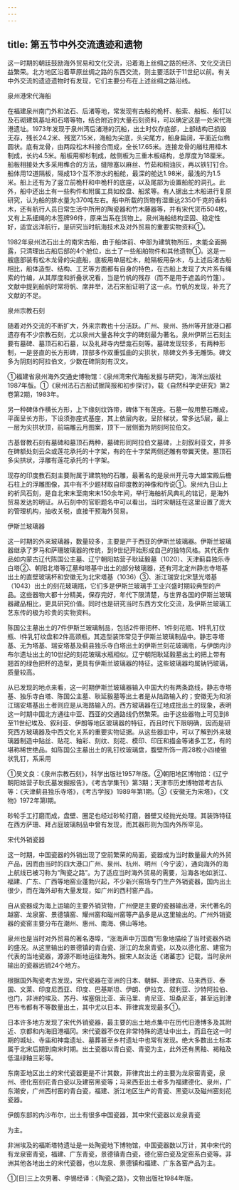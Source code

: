 ```yaml
---
---
---
```

title: 第五节中外交流遗迹和遗物
---



这一时期的朝廷鼓励海外贸易和文化交流，沿着海上丝绸之路的经济、文化交流日益繁荣。北方地区沿着草原丝绸之路的东西交流，则主要活跃于11世纪以前。有关中外交流的遗迹遗物时有发现，它们主要分布在上述丝绸之路沿线。

泉州港宋代海船

在福建泉州南门外和法石、后渚等地，常发现有古船的桅杆、船索、船板、船钉以及石砌建筑基址和石塔等物，结合附近的大量石刻资料，可以确定这是一处宋代海港遗址。1973年发现于泉州湾后渚港的沉船，出土时仅存底部，上部结构已损毁无存，残长24.2米、残宽7.15米，海船为尖底，头尖尾方，船身扁阔，平面近似椭圆状。底有龙骨，由两段松木料接合而成，全长17.65米。连接龙骨的艏柱用樟木制成，长约4.5米。船板用柳杉制成，舷侧板为三重木板结构，总厚度为18厘米。船板相接处大多采用榫合的方法，缝隙塞以麻丝、竹茹和桐油灰，再以铁钉钉合。船体用12道隔板，隔成13个互不渗水的船舱，最深的舱达1.98米，最浅的为1.5米。船上还有为了竖立前桅杆和中桅杆的底座，以及尾部为设置船舵的洞孔。此外，船中还出土有一些构件和附属工具如绞盘、船浆等。有人据出土木船进行复原研究，认为船的排水量为370吨左右。船中所载的货物有湿重达2350千克的香料木，还有航行人员日常生活中所用的陶瓷器和竹木藤器等，并有宋代货币504枚。又有上系细绳的木签牌96件，原来当系在货物上。泉州海船结构坚固、稳定性好，适宜远洋航行，是研究当时航海技术及对外贸易的重要实物资料①。

1982年泉州法石出土的南宋古船，由于船体前、中部为建筑物所压，未能全面揭露，只清理出古船后部的4个舱位，出土了一些船舶物件和其他遗物①。这是一艘底部装有松木龙骨的尖底船，底板用单层松木，舱隔板用杂木，与上述后渚古船相比，船体造型、结构、工艺等方面都有自身的特色，在古船上发现了大片系有绳索的竹编，从其厚度和折叠状况看，当是竹帆的残存（而不是用于遮盖的竹篷）。文献中提到船帆时常将帆、席并举，法石宋船证明了这一点。竹帆的发现，补充了文献的不足。

泉州宗教石刻

随着对外交流的不断扩大，外来宗教也十分活跃。广州、泉州、扬州等开放港口都遗存有不少宗教石刻，尤以泉州大量各种文字的碑刻最为著名。泉州伊斯兰石刻主要有墓碑、墓顶石和石墓，以及礼拜寺内壁龛石刻等。墓碑发现较多，有两种形制，一是竖直的长方形碑，顶部多作双重弧曲的尖拱状，除碑文外多无雕饰。碑文多为阴刻的阿拉伯文，少数在碑阴刻有汉文。

①福建省泉州海外交通史博物馆：《泉州湾宋代海船发掘与研究》，海洋出版社1987年版。①《泉州法石古船试掘简报和初步探讨》，载《自然科学史研究》第2卷第2期，1983年。

另一种碑体作横长方形，上下缘刻纹饰带，碑体下有莲座。石墓一般用整石雕成，平面呈长方形，下设须弥座式基座，其上依层内收，呈阶梯状，常多达5层，最上一层为尖拱状顶，前端雕云月图案，顶下一层侧面为阴刻阿拉伯文。

古基督教石刻有墓碑和墓顶石两种，墓碑形同阿拉伯文墓碑，上刻叙利亚文，并多在碑额处刻云朵或莲花承托的十字架，有的在十字架两侧还雕有带翼天使。墓顶石多尖拱状，浮雕有莲花承托的十字架。

现存的印度教石刻主要附属于建筑物的石雕，最著名的是泉州开元寺大雄宝殿后檐石柱上的浮雕图像，其中有不少题材取自印度教的神像和传说①。泉州九日山上的祈风石刻，是自北宋末至南宋末150余年间，举行海舶祈风典礼的铭记，是海外贸易发达的明证。从石刻中的官职题名中可以看出，当时宋朝廷在这里设置了庞大的管理机构，抽收关税，直接干预海外贸易。

伊斯兰玻璃器

这一时期的外来玻璃器，数量较多，主要是产于西亚的伊斯兰玻璃器。伊斯兰玻璃器继承了罗马和萨珊玻璃器的传统，到9世纪开始形成自己的独特风格。其代表作品如内蒙古辽代陈国公主墓、辽宁朝阳姑营子耿延毅墓（1020）、天津蓟县独乐寺白塔②、朝阳北塔等辽墓和塔基中出土的部分玻璃器，还有河北定州静志寺塔基出土的直壁玻璃杯和安徽无为北宋塔基（1036）③、浙江瑞安北宋慧光塔基（1043）出土的刻花玻璃瓶，它们多是伊斯兰玻璃手工业兴盛时期较典型的产品。这些器物大都十分精美，保存完好，年代下限清楚，与世界各国的伊斯兰玻璃器藏品相比，更具研究价值。同时也是研究当时东西方文化交流，及伊斯兰玻璃工艺东传的极为珍贵的实物资料。

陈国公主墓出土的7件伊斯兰玻璃制品，包括2件带把杯、1件刻花瓶、1件乳钉纹瓶、l件乳钉纹盘和2件高颈瓶，其造型装饰常见于伊斯兰玻璃制品中。静志寺塔基、无为塔基、瑞安塔基及蓟县独乐寺白塔出土的伊斯兰刻花玻璃瓶，与伊朗内沙布尔遗址出土的10世纪的刻花玻璃水瓶相似。辽宁朝阳耿延毅墓出土的把上带有翘首的绿色把杯的造型，更具有伊斯兰玻璃器的特征。这些玻璃器均属钠钙玻璃，质量较高。

从已发现的地点来看，这一时期伊斯兰玻璃器输入中国大约有两条路线，静志寺塔基、独乐寺白塔、陈国公主墓、耿延毅墓等出土者是从陆路输入的；安徽无为和浙江瑞安塔基出土者则应是从海路输入的。西方玻璃器在辽地成批出土的现象，表明这一时期中国北方通往中亚、西亚的交通路线仍然繁荣。由于这些器物上可见到8至11世纪埃及、叙利亚、伊朗等地区玻璃器的特征，而且时代下限明确，因而是研究西方玻璃器及中西文化关系的重要实物证据。从这些器皿中，可以了解到外来玻璃器制造中贴丝、贴花、釉彩、刻纹、刻花、模印、印压和描金等诸多工艺，有的堪称稀世绝品。如陈国公主墓出土的乳钉纹玻璃盘，腹壁所饰一周28枚小四棱锥状乳钉，系采用

①吴文良：《泉州宗教石刻》，科学出版社1957年版。②朝阳地区博物馆：《辽宁朝阳姑营子耿氏墓发掘报告》，《考古学集刊》第3期；天津市历史博物馆考古队等：《天津蓟县独乐寺塔》，《考古学报》1989年第1期。③《安徽无为宋塔》，《文物》1972年第l期。

砂轮手工打磨而成，盘壁、圈足也经过砂轮打磨，器壁又经抛光处理。其装饰特征在西方萨珊、拜占庭玻璃制品中曾有发现，而其器形则为国内外所罕见。

宋代外销瓷器

这一时期，中国瓷器的外销出现了空前繁荣的局面，瓷器成为当时数量最大的外贸产品，因而由当时的四大港口广州、泉州、杭州、明州（今宁波），通向海外的海上航线已被习称为“陶瓷之路”。为了适应当时海外贸易的需要，沿海各地如浙江、福建、广东、广西等地窑业蓬勃兴起，不少新兴窑场专门生产外销瓷器，国内出土很少，而在海外却有大量发现，如广州的西村窑产品。

自从瓷器成为海上运输的主要外销货物，广州便是主要的瓷器输出港，宋代著名的越窑、龙泉窑、景德镇窑、耀州窑和磁州窑等产品多是从这里输出的。广州外销瓷器的瓷窑主要分布在潮州、惠州、南海、佛山等地。

泉州也是当时对外贸易的著名港埠，“涨海声中万国商”形象地描绘了当时瓷器外销的盛况。从这里输出的景德镇的青白瓷、浙江的龙泉青瓷，以及以德化窑、建窑为代表的当地瓷器，源源不断地运往海外。据宋人赵汝适《诸蕃志》记载，当时泉州输出的瓷器远销24个地方。

根据国外陶瓷考古发现，宋代瓷器在亚洲的日本、朝鲜、菲律宾、马来西亚、泰国、文莱、印度尼西亚、印度、巴基斯坦、伊朗、伊拉克、叙利亚、沙特阿拉伯、也门，非洲的埃及、苏丹、埃塞俄比亚、索马里、肯尼亚、坦桑尼亚，甚至远到津巴布韦都有不等数量出土，其中尤以日本、菲律宾发现最多①。

日本许多地方发现了宋代外销瓷器，最主要的出土地点集中在历代旧港博多及其附近、京都和内海旧港福冈。宋代瓷器不仅在非常特殊的遗址中出土，而且在这一时期的城址、寺庙和神龛遗址、墓葬甚至乡村遗址中也常有发现。绝大多数出土标本属于北宋后期到南宋时期。出土瓷器以青白瓷、青瓷为主，此外还有黑釉、褐釉及低温绿釉三彩等。

东南亚地区出土的宋代瓷器更是不计其数，菲律宾出土的主要为龙泉窑青瓷，泉州、德化窑刻花青白瓷以及建窑黑瓷等；马来西亚出土者多为福建德化、泉州，广东潮安，广州西村窑的青白瓷，福建、浙江地区生产的青瓷、黑瓷以及磁州窑刻花瓷器。

伊朗东部的内沙布尔，出土有很多中国瓷器，其中宋代瓷器以龙泉青瓷

为主。

非洲埃及的福斯塔特遗址是一处陶瓷地下博物馆，中国瓷器数以万计，其中宋代的有龙泉窑青瓷，福建、广东青瓷，景德镇青白瓷，德化窑白瓷及定窑系白瓷等。非洲其他各地出土的宋代瓷器，也以龙泉、景德镇和福建、广东各窑产品为主。

①[日]三上次男著、李锡经译：《陶瓷之路》，文物出版社1984年版。